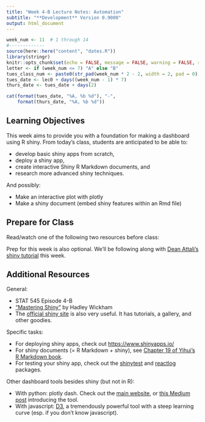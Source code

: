 ```yaml
---
title: "Week 4-B Lecture Notes: Automation"
subtitle: "**Development** Version 0.9000"
output: html_document
---
```


```r
week_num <- 11  # 1 through 14
#-------------
source(here::here("content", "dates.R"))
library(stringr)
knitr::opts_chunk$set(echo = FALSE, message = FALSE, warning = FALSE, results = "asis")
letter <- if (week_num <= 7) "A" else "B"
tues_class_num <- paste0(str_pad(week_num * 2 - 2, width = 2, pad = 0), letter)
tues_date <- lec0 + days((week_num - 1) * 7)
thurs_date <- tues_date + days(2)
```


```r
cat(format(tues_date, "%A, %b %d"), "-", 
    format(thurs_date, "%A, %b %d"))
```

## Learning Objectives

This week aims to provide you with a foundation for making a dashboard using R shiny. From today's class, students are anticipated to be able to:

- develop basic shiny apps from scratch,
- deploy a shiny app,
- create interactive Shiny R Markdown documents, and
- research more advanced shiny techniques.

And possibly:

- Make an interactive plot with plotly
- Make a shiny document (embed shiny features within an Rmd file)


## Prepare for Class

Read/watch one of the following two resources before class:

Prep for this week is also optional. We'll be following along with [Dean Attali's shiny tutorial](https://deanattali.com/blog/building-shiny-apps-tutorial/) this week.

## Additional Resources

General:

- STAT 545 Episode 4-B
- ["Mastering Shiny"](https://mastering-shiny.org/) by Hadley Wickham
- The [official shiny site](https://shiny.rstudio.com/) is also very useful. It has tutorials, a gallery, and other goodies.

Specific tasks:

- For deploying shiny apps, check out [https://www.shinyapps.io/](https://www.shinyapps.io/)
- For shiny documents (= R Markdown + shiny), see [Chapter 19 of Yihui’s R Markdown book](https://bookdown.org/yihui/rmarkdown/shiny-documents.html).
- For testing your shiny app, check out the [shinytest](https://rstudio.github.io/shinytest/) and [reactlog](https://github.com/rstudio/reactlog) packages. 

Other dashboard tools besides shiny (but not in R):

- With python: plotly dash. Check out the [main website](https://plotly.com/dash/), or [this Medium post](https://medium.com/plotly/introducing-dash-5ecf7191b503) introducing the tool.
- With javascript: [D3](https://d3js.org/), a tremendously powerful tool with a steep learning curve (esp. if you don't know javascript).